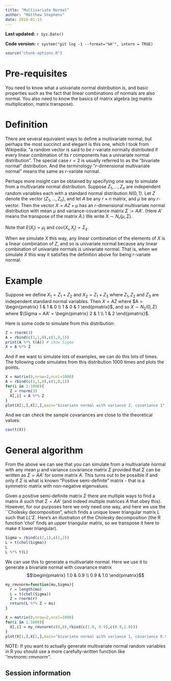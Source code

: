 ```yaml
---
title: "Multivariate Normal"
author: "Matthew Stephens"
date: 2016-01-15
---
```


**Last updated:** `r Sys.Date()`

**Code version:** `r system("git log -1 --format='%H'", intern = TRUE)`

```r
source("chunk-options.R")
```

# Pre-requisites

You need to know what a univariate normal distribution is, and basic properties such as the fact that linear combinations of normals are also normal. You also need to 
know the basics of matrix algebra (eg matrix multiplication, matrix transpose).

# Definition

There are several equivalent ways to define a multivariate normal, but perhaps the most succinct and elegant is this one, which I took from Wikipedia: "a random vector is said to be $r$-variate normally distributed if every linear combination of its $r$ components has a univariate normal distribution". The special case $r=2$ is usually referred to as the "bivariate normal" distribution. And the terminology "$r$-dimensional multivariate normal" means the same as $r$-variate normal.


Perhaps more insight can be obtained by specifying one way to simulate from
a multivariate normal distribution. Suppose $Z_1,\dots,Z_n$ are independent random variables each with a standard normal distribution $N(0,1)$. Let $Z$ denote the vector $(Z_1,\dots,Z_n)$, and let $A$ be any $r \times n$ matrix, and $\mu$ be any $r$-vector. Then the vector $X = AZ+\mu$ has an $r$-dimensional multivariate normal distribution with mean $\mu$ and variance-covariance matrix $\Sigma:=AA'$. (Here $A'$ means the transpose of the matrix $A$.) We write $X \sim N_r(\mu,\Sigma)$.

Note that $E(X_j)=\mu_j$ and $cov(X_i,X_j)= \Sigma_{ij}$.

When we simulate $X$ this way, any linear combination of the elements of $X$ is a linear combination of $Z$, and so is univariate normal because any linear combination of univariate normals is univariate normal. That is, when we simulate $X$ this way it satisfies the definition above for being $r$-variate normal.



# Example

Suppose we define $X_1 = Z_1 + Z_2$ and $X_2 = Z_1 + Z_3$ where $Z_1,Z_2$ and $Z_3$ are independent standard normal variables. Then 
$X = AZ$ where $A = \begin{pmatrix} 1 & 1 & 0 \\ 1 & 0 & 1 \end{pmatrix}$,
and so
$X \sim N_2 (0,\Sigma)$
where $\Sigma = AA' = \begin{pmatrix} 2 &  1 \\ 1 & 2 \end{pmatrix}$.

Here is some code to simulate from this distribution:
```r
Z = rnorm(3)
A = rbind(c(1,1,0),c(1,0,1))
print(A %*% t(A)) # show Sigma
X = A %*% Z
```

And if we want to simulate lots of examples, we can do this lots of times.
The following code simulates from this distribution 1000 times and plots the points.
```r
X = matrix(0,nrow=2,ncol=1000)
A = rbind(c(1,1,0),c(1,0,1))
for(i in 1:1000){
  Z = rnorm(3)
  X[,i] = A %*% Z
}
plot(X[1,],X[2,],main="bivariate normal with variance 2, covariance 1",asp=1,xlim=c(-5,5),ylim=c(-5,5))
```

And we can check the sample covariances are close to the theoretical values:
```r
cov(t(X))
```


# General algorithm 

From the above we can see that you can simulate from
a multivariate normal with any mean $\mu$ and variance covariance matrix $\Sigma$ 
provided that $\Sigma$ can be written as $\Sigma = AA'$ for some matrix $A$.
This turns out to be possible if and only if $\Sigma$ is what
is known "Positive semi-definite" matrix - that is a symmetric matrix
with non-negative eigenvalues.

Given a positive semi-definite matrix $\Sigma$ there are multiple ways to find a matrix $A$ such that $\Sigma=AA'$ (and indeed multiple matrices $A$ that obey this). However, for our purposes here we only need one way, and here we use the ``Cholesky decomposition", which finds a unique lower triangular matrix $L$ such that $LL' \Sigma$. Here's an illustration of the Cholesky decomposition (the R function 'chol' finds an upper triangular matrix, so we transpose it here to make it lower triangular).

```r
Sigma = rbind(c(2,1),c(1,2))
L = t(chol(Sigma))
L
L %*% t(L)
```

We can use this to generate a multivariate normal. Here we
use it to generate a bivariate normal with covariance matrix 
$$\begin{pmatrix}
1.0 & 0.9 \\ 0.9 & 1.0 \end{pmatrix}$$
```r
my_rmvnorm=function(mu,Sigma){
  r = length(mu)
  L = t(chol(Sigma)) 
  Z = rnorm(r)
  return(L %*% Z + mu)
}

X = matrix(0,nrow=2,ncol=1000)
for(i in 1:1000){
  X[,i] = my_rmvnorm(c(0,0),rbind(c(1.0, 0.9),c(0.9,1.0)))
}
plot(X[1,],X[2,],main="bivariate normal with variance 1, covariance 0.9",asp=1)
```

NOTE: If you want to actually generate multivariate normal random variables in R you should use a more carefully-written function like ''mvtnorm::rmvnorm''.

## Session information

```r
```
